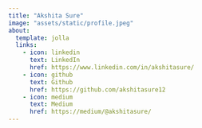 ```yaml
---
title: "Akshita Sure"
image: "assets/static/profile.jpeg"
about:
  template: jolla
  links:
    - icon: linkedin
      text: LinkedIn
      href: https://www.linkedin.com/in/akshitasure/
    - icon: github
      text: Github
      href: https://github.com/akshitasure12
    - icon: medium
      text: Medium
      href: https://medium/@akshitasure/
---
```

